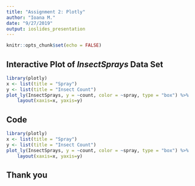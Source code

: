 ```yaml
---
title: "Assignment 2: Plotly"
author: "Ioana M."
date: "9/27/2019"
output: ioslides_presentation
---
```


```r
knitr::opts_chunk$set(echo = FALSE)
```


## Interactive Plot of *InsectSprays* Data Set

```r
library(plotly)
x <- list(title = "Spray")
y <- list(title = "Insect Count")
plot_ly(InsectSprays, y = ~count, color = ~spray, type = "box") %>%
    layout(xaxis=x, yaxis=y)
```

## Code

```r
library(plotly)
x <- list(title = "Spray")
y <- list(title = "Insect Count")
plot_ly(InsectSprays, y = ~count, color = ~spray, type = "box") %>%
    layout(xaxis=x, yaxis=y)
```

## Thank you